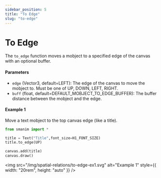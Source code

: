 ```yaml
---
sidebar_position: 5
title: "To Edge"
slug: "to-edge"
---
```


# To Edge

The `to_edge` function moves a mobject to a specified edge of the canvas with an optional buffer.

#### Parameters

- `edge` (Vector3, default=LEFT): The edge of the canvas to move the mobject to. Must be one of UP, DOWN, LEFT, RIGHT.
- `buff` (float, default=DEFAULT_MOBJECT_TO_EDGE_BUFFER): The buffer distance between the mobject and the edge.

#### Example 1

Move a text mobject to the top canvas edge (like a title).

```python
from smanim import *

title = Text("Title",font_size=H1_FONT_SIZE)
title.to_edge(UP)

canvas.add(title)
canvas.draw()
```

<img
  src="/img/spatial-relations/to-edge-ex1.svg"
  alt="Example 1"
  style={{ width: "20rem", height: "auto" }}
/>
